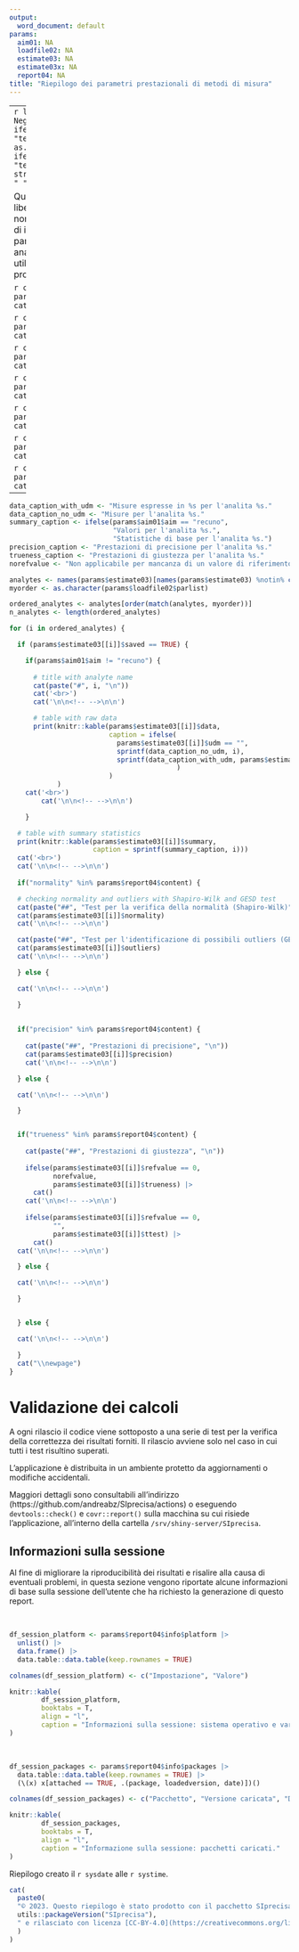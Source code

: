 ```yaml
---
output:
  word_document: default
params:
  aim01: NA
  loadfile02: NA
  estimate03: NA
  estimate03x: NA
  report04: NA
title: "Riepilogo dei parametri prestazionali di metodi di misura"
---
```


---
```r
library(data.table)
`%notin%` = Negate(`%in%`)
sysdate <- ifelse(params$report04$testmode, "testdate", 
                  Sys.Date() |> as.character())
systime <- ifelse(params$report04$testmode, "testtime", 
                  strsplit(as.character(Sys.time()), " ")[[1]][2])
```

Questo riepilogo in formato Word è liberamente modificabile e quindi non è 
utilizzabile per l'archiviazione di informazioni rilevanti circa i parametri
prestazionali di metodi analitici. A tale scopo, è possibile utilizzare il
report in formato pdf prodotto da SIprecisa.

```r
cat("**Scopo:** ", params$report04$expaim, "\n")
cat('\n\n<!-- -->\n\n')
```

```r
cat("**Metodo:** ", params$report04$method, "\n")
cat('\n\n<!-- -->\n\n')
```

```r
cat("**Campioni:** ", params$report04$samples, "\n")
cat('\n\n<!-- -->\n\n')
```

```r
cat("**Operatori:** ", params$report04$workers, "\n")
cat('\n\n<!-- -->\n\n')
```

```r
cat("**Strumento di misura:** ", params$report04$instrument, "\n")
cat('\n\n<!-- -->\n\n')
```

```r
cat("**Descrizione:** ", params$report04$description, "\n")
cat('\n\n<!-- -->\n\n')
```

```r
cat("**Interpretazione:** ", params$report04$discussion, "\n")
cat('\n\n<!-- -->\n\n')
```

---
\newpage

```r
data_caption_with_udm <- "Misure espresse in %s per l'analita %s."
data_caption_no_udm <- "Misure per l'analita %s."
summary_caption <- ifelse(params$aim01$aim == "recuno",
                          "Valori per l'analita %s.",
                          "Statistiche di base per l'analita %s.")
precision_caption <- "Prestazioni di precisione per l'analita %s."
trueness_caption <- "Prestazioni di giustezza per l'analita %s."
norefvalue <- "Non applicabile per mancanza di un valore di riferimento."

analytes <- names(params$estimate03)[names(params$estimate03) %notin% c("myparameter", "saved_flag")]
myorder <- as.character(params$loadfile02$parlist)

ordered_analytes <- analytes[order(match(analytes, myorder))]
n_analytes <- length(ordered_analytes)

```

```r

for (i in ordered_analytes) {

  if (params$estimate03[[i]]$saved == TRUE) {

    if(params$aim01$aim != "recuno") {
      
      # title with analyte name
      cat(paste("#", i, "\n"))
      cat('<br>')
      cat('\n\n<!-- -->\n\n')

      # table with raw data
      print(knitr::kable(params$estimate03[[i]]$data,
                         caption = ifelse(
                           params$estimate03[[i]]$udm == "",
                           sprintf(data_caption_no_udm, i),
                           sprintf(data_caption_with_udm, params$estimate03[[i]]$udm,i)
                                          )
                         )
            )
	cat('<br>')
        cat('\n\n<!-- -->\n\n')

    }

  # table with summary statistics
  print(knitr::kable(params$estimate03[[i]]$summary,
                     caption = sprintf(summary_caption, i)))
  cat('<br>')
  cat('\n\n<!-- -->\n\n')
  
  if("normality" %in% params$report04$content) {

  # checking normality and outliers with Shapiro-Wilk and GESD test
  cat(paste("##", "Test per la verifica della normalità (Shapiro-Wilk)", "\n"))
  cat(params$estimate03[[i]]$normality)
  cat('\n\n<!-- -->\n\n')

  cat(paste("##", "Test per l'identificazione di possibili outliers (GESD)", "\n"))
  cat(params$estimate03[[i]]$outliers)
  cat('\n\n<!-- -->\n\n')

  } else {

  cat('\n\n<!-- -->\n\n')

  }
  
  
  if("precision" %in% params$report04$content) {
    
    cat(paste("##", "Prestazioni di precisione", "\n"))
    cat(params$estimate03[[i]]$precision)
    cat('\n\n<!-- -->\n\n')

  } else {

  cat('\n\n<!-- -->\n\n')

  }


  if("trueness" %in% params$report04$content) {
    
    cat(paste("##", "Prestazioni di giustezza", "\n"))
    
    ifelse(params$estimate03[[i]]$refvalue == 0, 
           norefvalue, 
           params$estimate03[[i]]$trueness) |>
      cat()
    cat('\n\n<!-- -->\n\n')
    
    ifelse(params$estimate03[[i]]$refvalue == 0, 
           "", 
           params$estimate03[[i]]$ttest) |>
      cat()
  cat('\n\n<!-- -->\n\n')

  } else {

  cat('\n\n<!-- -->\n\n')

  }


  } else {

  cat('\n\n<!-- -->\n\n')

  }
  cat("\\newpage")
}
```
\newpage

# Validazione dei calcoli

A ogni rilascio il codice viene sottoposto a una serie di test per la verifica
della correttezza dei risultati forniti.
Il rilascio avviene solo nel caso in cui tutti i test risultino superati.

L'applicazione è distribuita in un ambiente protetto da aggiornamenti o modifiche
accidentali.

Maggiori dettagli sono consultabili all'indirizzo (https://github.com/andreabz/SIprecisa/actions)
o eseguendo `devtools::check()` e `covr::report()` sulla macchina su cui risiede l'applicazione,
all'interno della cartella `/srv/shiny-server/SIprecisa`.

## Informazioni sulla sessione

Al fine di migliorare la riproducibilità dei risultati e risalire alla causa di
eventuali problemi, in questa sezione vengono riportate alcune informazioni di 
base sulla sessione dell'utente che ha richiesto la generazione di
questo report.

<br>

\renewcommand{\arraystretch}{0.8} <!-- decrease line spacing for the table -->
```r

df_session_platform <- params$report04$info$platform |> 
  unlist() |>
  data.frame() |>
  data.table::data.table(keep.rownames = TRUE)

colnames(df_session_platform) <- c("Impostazione", "Valore")

knitr::kable(
        df_session_platform, 
        booktabs = T, 
        align = "l",
        caption = "Informazioni sulla sessione: sistema operativo e varibili di sistema."
)
```
<br>

\renewcommand{\arraystretch}{0.6} <!-- decrease line spacing for the table -->
```r
df_session_packages <- params$report04$info$packages |> 
  data.table::data.table(keep.rownames = TRUE) |>
  (\(x) x[attached == TRUE, .(package, loadedversion, date)])()

colnames(df_session_packages) <- c("Pacchetto", "Versione caricata", "Data")

knitr::kable(
        df_session_packages, 
        booktabs = T, 
        align = "l",
        caption = "Informazione sulla sessione: pacchetti caricati."
)
```
\renewcommand{\arraystretch}{1} <!-- reset row height/line spacing -->

Riepilogo creato il `r sysdate` alle `r systime`.

\vfill
```r
cat(
  paste0(
  "© 2023. Questo riepilogo è stato prodotto con il pacchetto SIprecisa ",
  utils::packageVersion("SIprecisa"), 
  " e rilasciato con licenza [CC-BY-4.0](https://creativecommons.org/licenses/by/4.0/). Per informazioni o segnalazioni, rivolgersi ad Andrea Bazzano ([andrea.bazzano@arpal.liguria.it](mailto:andre.bazzano@arpal.liguria.it))."
  )
)
```
